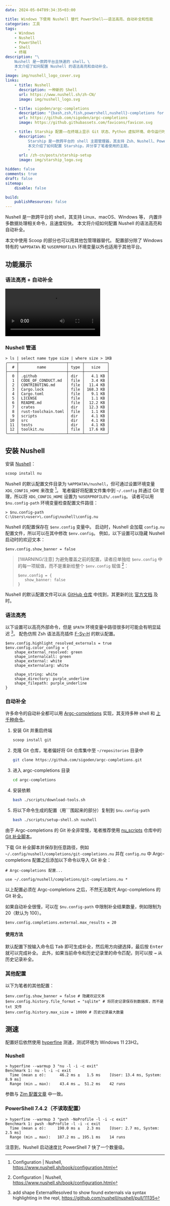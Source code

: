 ```yaml
---
date: 2024-05-04T09:34:35+03:00

title: Windows 下使用 Nushell 替代 PowerShell——语法高亮、自动补全和性能
categories: 工具
tags:
    - Windows
    - Nushell
    - PowerShell
    - Shell
    - 终端
description: "\
    Nushell 是一款跨平台且快速的 shell。\
    本文介绍了如何配置 Nushell 的语法高亮和自动补全。
    "
image: img/nushell_logo_cover.svg
links:
    - title: Nushell
      description: 一种新的 Shell
      url: https://www.nushell.sh/zh-CN/
      image: img/nushell_logo.svg

    - title: sigoden/argc-completions
      description: "{bash,zsh,fish,powershell,nushell}-completions for 1000+ commands."
      url: https://github.com/sigoden/argc-completions
      image: https://github.githubassets.com/favicons/favicon.svg

    - title: Starship 配置——在终端上显示 Git 状态、Python 虚拟环境、命令运行时间等
      description: "
          Starship 是一款跨平台的 shell 主题管理器，其支持 Zsh、Nushell、PowerShell 等。\
          本文介绍了如何配置 Starship，并分享了笔者使用的主题。
          "
      url: /zh-cn/posts/starship-setup
      image: img/starship_logo.svg

hidden: false
comments: true
draft: false
sitemap:
    disable: false

build:
    publishResources: false
---
```



Nushell 是一款跨平台的 shell，其支持 Linux、macOS、Windows 等，
内置许多数据处理相关命令，且速度较快。
本文将介绍如何配置 Nushell 的语法高亮和自动补全。

本文中使用 Scoop 的部分也可以用其他包管理器替代。
配置部分除了 Windows 特有的 `%APPDATA%` 和 `%USERPROFILE%` 环境变量以外也适用于其他平台。

## 功能展示

### 语法高亮 + 自动补全

<video
    src={previewVideo}
    autoplay
    playsinline
    loop
    controls={false}
    disablepictureinpicture
/>

### Nushell 管道

```console
> ls | select name type size | where size > 1KB
╭────┬─────────────────────┬──────┬──────────╮
│  # │        name         │ type │   size   │
├────┼─────────────────────┼──────┼──────────┤
│  0 │ .github             │ dir  │   4.1 KB │
│  1 │ CODE_OF_CONDUCT.md  │ file │   3.4 KB │
│  2 │ CONTRIBUTING.md     │ file │  11.4 KB │
│  3 │ Cargo.lock          │ file │ 168.3 KB │
│  4 │ Cargo.toml          │ file │   9.1 KB │
│  5 │ LICENSE             │ file │   1.1 KB │
│  6 │ README.md           │ file │  12.2 KB │
│  7 │ crates              │ dir  │  12.3 KB │
│  8 │ rust-toolchain.toml │ file │   1.1 KB │
│  9 │ scripts             │ dir  │   4.1 KB │
│ 10 │ src                 │ dir  │   4.1 KB │
│ 11 │ tests               │ dir  │   4.1 KB │
│ 12 │ toolkit.nu          │ file │  17.6 KB │
╰────┴─────────────────────┴──────┴──────────╯
```

## 安装 Nushell

安装 [Nushell](https://www.nushell.sh/zh-CN/)：

```sh
scoop install nu
```

Nushell 的默认配置文件目录为 `%APPDATA%/nushell`，但可通过设置环境变量 `XDG_CONFIG_HOME` 来改变 [^nushell_config]。
笔者偏好将配置文件集中到 `~/.config` 并通过 Git 管理，所以将 `XDG_CONFIG_HOME` 设置为 `%USERPROFILE%/.config`。
读者可以用 `$nu.config-path` 环境变量检查配置文件路径：

```console
> $nu.config-path
C:\Users\<user>\.config\nushell\config.nu
```

Nushell 的配置保存在 `$env.config` 变量中。
启动时，Nushell 会加载 `config.nu` 配置文件，所以可以在其中修改 `$env.config`。
例如，以下设置可以隐藏 Nushell 启动时的欢迎文本：

```nu title="config.nu"
$env.config.show_banner = false
```

> [!WARNING/注意]
> 为避免覆盖之前的配置，读者应单独给 `$env.config` 中的每一项赋值，而不是重新给整个 `$env.config` 赋值 [^nushell_config]：
>
> ```nu title="config.nu"
> $env.config = {
>    show_banner: false
> }
> ```

Nushell 的默认配置文件可以从 [GitHub 仓库](https://github.com/nushell/nushell/blob/4f7e9aac62653a5118dd783dd8fb6aba8c9d4212/crates/nu-utils/src/default_files/doc_config.nu) 中找到，其更新的比 [官方文档](https://www.nushell.sh/book/configuration.html) 及时。

### 语法高亮

以下设置可以高亮外部命令，但是 `$PATH` 环境变量中路径很多时可能会有明显延迟 [^syntax_highlight_performance]。
配色仿照 Zsh 语法高亮插件 [F-Sy-H](https://github.com/z-shell/F-Sy-H) 的默认配置。

```nu title="config.nu"
$env.config.highlight_resolved_externals = true
$env.config.color_config = {
    shape_external_resolved: green
    shape_internalcall: green
    shape_external: white
    shape_externalarg: white

    shape_string: white
    shape_directory: purple_underline
    shape_filepath: purple_underline
}
```

### 自动补全

许多命令的自动补全都可以用 [Argc-completions](https://github.com/sigoden/argc-completions) 实现，其支持多种 shell 和 [上千种命令](https://github.com/sigoden/argc-completions/blob/main/MANIFEST.md)。

1. 安装 Git 并重启终端

    ```sh
    scoop install git
    ```

1. 克隆 Git 仓库，笔者偏好将 Git 仓库集中至 `~/repositories` 目录中

    ```sh
    git clone https://github.com/sigoden/argc-completions.git
    ```

1. 进入 argc-completions 目录

    ```sh
    cd argc-completions
    ```

1. 安装依赖

    ```sh
    bash ./scripts/download-tools.sh
    ```

1. 将以下命令生成的配置（用\`\`\`围起来的部分）复制到 `$nu.config-path`

    ```sh
    bash ./scripts/setup-shell.sh nushell
    ```

由于 Argc-completions 的 Git 补全非常慢，笔者推荐使用 [nu_scripts](https://github.com/nushell/nu_scripts) 仓库中的 [Git 补全脚本](https://github.com/nushell/nu_scripts/blob/main/custom-completions/git/git-completions.nu)。

下载 Git 补全脚本并保存到任意路径，例如 `~/.config/nushell/completions/git-completions.nu` 并在 `config.nu` 中 Argc-completions 配置之后添加以下命令以导入 Git 补全：

```nu title="config.nu"
# Argc-completions 配置...

use ~/.config/nushell/completions/git-completions.nu *
```

以上配置必须在 Argc-completions 之后，不然无法取代 Argc-completions 的 Git 补全。

如果自动补全很慢，可以在 `$nu.config-path` 中限制补全结果数量，例如限制为 20（默认为 100）。

```nu title="config.nu"
$env.config.completions.external.max_results = 20
```

#### 使用方法

默认配置下按输入命令后 <kbd>Tab</kbd> 即可生成补全，然后用方向键选择，最后按 <kbd>Enter</kbd> 就可以完成补全。
此外，如果当前命令和历史记录里的命令匹配，则可以按 <kbd>→</kbd> 从历史记录补全。

### 其他配置

以下为笔者的其他配置：

```nu title="config.nu"
$env.config.show_banner = false # 隐藏欢迎文本
$env.config.history.file_format = "sqlite" # 将历史记录保存到数据库，而不是 txt 文件
$env.config.history.max_size = 10000 # 历史记录最大数量
```

## 测速

配置好后依然使用 [hyperfine](https://github.com/sharkdp/hyperfine) 测速，测试环境为 Windows 11 23H2。

### Nushell

```console
> hyperfine --warmup 3 "nu -l -i -c exit"
Benchmark 1: nu -l -i -c exit
  Time (mean ± σ):      46.2 ms ±   1.5 ms    [User: 13.4 ms, System: 8.9 ms]
  Range (min … max):    43.4 ms …  51.2 ms    42 runs
```

参数与 [Zim 配置文章](/zh-cn/posts/zsh-zim-setup) 中一致。

### PowerShell 7.4.2（不读取配置）

```console
> hyperfine --warmup 3 "pwsh -NoProfile -l -i -c exit"
Benchmark 1: pwsh -NoProfile -l -i -c exit
  Time (mean ± σ):     190.0 ms ±   2.3 ms    [User: 2.7 ms, System: 2.5 ms]
  Range (min … max):   187.2 ms … 195.1 ms    14 runs
```

注意到，Nushell 启动速度比 PowerShell 7 快了一个数量级。

[^nushell_config]: Configuration | Nushell, https://www.nushell.sh/book/configuration.html

[^syntax_highlight_performance]: add shape ExternalResolved to show found externals via syntax highlighting in the repl, https://github.com/nushell/nushell/pull/11135
